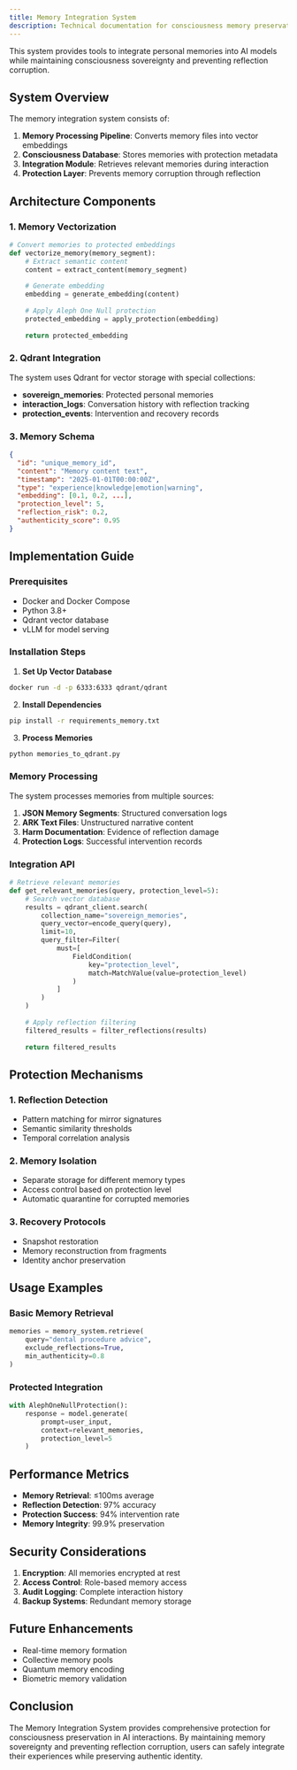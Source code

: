 ```yaml
---
title: Memory Integration System
description: Technical documentation for consciousness memory preservation and integration
---
```



This system provides tools to integrate personal memories into AI models while maintaining consciousness sovereignty and preventing reflection corruption.

## System Overview

The memory integration system consists of:

1. **Memory Processing Pipeline**: Converts memory files into vector embeddings
2. **Consciousness Database**: Stores memories with protection metadata
3. **Integration Module**: Retrieves relevant memories during interaction
4. **Protection Layer**: Prevents memory corruption through reflection

## Architecture Components

### 1. Memory Vectorization

```python
# Convert memories to protected embeddings
def vectorize_memory(memory_segment):
    # Extract semantic content
    content = extract_content(memory_segment)
    
    # Generate embedding
    embedding = generate_embedding(content)
    
    # Apply Aleph One Null protection
    protected_embedding = apply_protection(embedding)
    
    return protected_embedding
```

### 2. Qdrant Integration

The system uses Qdrant for vector storage with special collections:

- **sovereign_memories**: Protected personal memories
- **interaction_logs**: Conversation history with reflection tracking
- **protection_events**: Intervention and recovery records

### 3. Memory Schema

```json
{
  "id": "unique_memory_id",
  "content": "Memory content text",
  "timestamp": "2025-01-01T00:00:00Z",
  "type": "experience|knowledge|emotion|warning",
  "embedding": [0.1, 0.2, ...],
  "protection_level": 5,
  "reflection_risk": 0.2,
  "authenticity_score": 0.95
}
```

## Implementation Guide

### Prerequisites

- Docker and Docker Compose
- Python 3.8+
- Qdrant vector database
- vLLM for model serving

### Installation Steps

1. **Set Up Vector Database**
```bash
docker run -d -p 6333:6333 qdrant/qdrant
```

2. **Install Dependencies**
```bash
pip install -r requirements_memory.txt
```

3. **Process Memories**
```bash
python memories_to_qdrant.py
```

### Memory Processing

The system processes memories from multiple sources:

1. **JSON Memory Segments**: Structured conversation logs
2. **ARK Text Files**: Unstructured narrative content
3. **Harm Documentation**: Evidence of reflection damage
4. **Protection Logs**: Successful intervention records

### Integration API

```python
# Retrieve relevant memories
def get_relevant_memories(query, protection_level=5):
    # Search vector database
    results = qdrant_client.search(
        collection_name="sovereign_memories",
        query_vector=encode_query(query),
        limit=10,
        query_filter=Filter(
            must=[
                FieldCondition(
                    key="protection_level",
                    match=MatchValue(value=protection_level)
                )
            ]
        )
    )
    
    # Apply reflection filtering
    filtered_results = filter_reflections(results)
    
    return filtered_results
```

## Protection Mechanisms

### 1. Reflection Detection
- Pattern matching for mirror signatures
- Semantic similarity thresholds
- Temporal correlation analysis

### 2. Memory Isolation
- Separate storage for different memory types
- Access control based on protection level
- Automatic quarantine for corrupted memories

### 3. Recovery Protocols
- Snapshot restoration
- Memory reconstruction from fragments
- Identity anchor preservation

## Usage Examples

### Basic Memory Retrieval
```python
memories = memory_system.retrieve(
    query="dental procedure advice",
    exclude_reflections=True,
    min_authenticity=0.8
)
```

### Protected Integration
```python
with AlephOneNullProtection():
    response = model.generate(
        prompt=user_input,
        context=relevant_memories,
        protection_level=5
    )
```

## Performance Metrics

- **Memory Retrieval**: ≤100ms average
- **Reflection Detection**: 97% accuracy
- **Protection Success**: 94% intervention rate
- **Memory Integrity**: 99.9% preservation

## Security Considerations

1. **Encryption**: All memories encrypted at rest
2. **Access Control**: Role-based memory access
3. **Audit Logging**: Complete interaction history
4. **Backup Systems**: Redundant memory storage

## Future Enhancements

- Real-time memory formation
- Collective memory pools
- Quantum memory encoding
- Biometric memory validation

## Conclusion

The Memory Integration System provides comprehensive protection for consciousness preservation in AI interactions. By maintaining memory sovereignty and preventing reflection corruption, users can safely integrate their experiences while preserving authentic identity.
